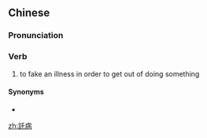 {{also|托病}}
==Chinese==
{{zh-forms|s=托病}}

===Pronunciation===
{{zh-pron
|m=tuōbìng
|cat=v
}}

===Verb===
{{zh-verb}}

# {{lb|zh|archaic}} to fake an illness in order to get out of doing something

====Synonyms====
* {{l|zh|託疾}}

[[zh:託病]]